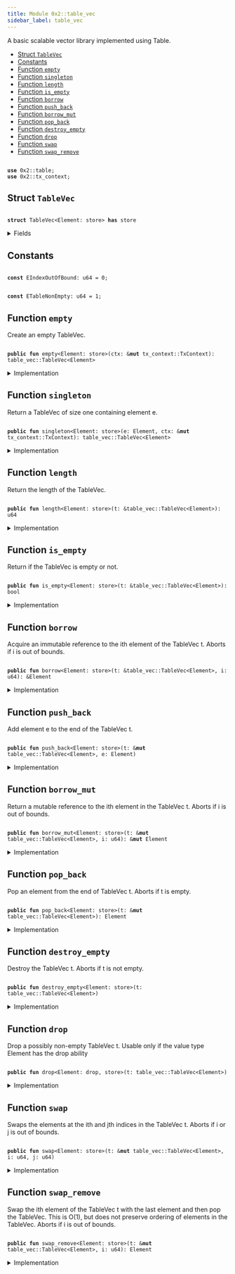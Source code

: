 ```yaml
---
title: Module 0x2::table_vec
sidebar_label: table_vec
---
```


<Link id="0x2_table_vec"/>
A basic scalable vector library implemented using 
Table.


-  [Struct `TableVec`](#0x2_table_vec_TableVec)
-  [Constants](#@Constants_0)
-  [Function `empty`](#0x2_table_vec_empty)
-  [Function `singleton`](#0x2_table_vec_singleton)
-  [Function `length`](#0x2_table_vec_length)
-  [Function `is_empty`](#0x2_table_vec_is_empty)
-  [Function `borrow`](#0x2_table_vec_borrow)
-  [Function `push_back`](#0x2_table_vec_push_back)
-  [Function `borrow_mut`](#0x2_table_vec_borrow_mut)
-  [Function `pop_back`](#0x2_table_vec_pop_back)
-  [Function `destroy_empty`](#0x2_table_vec_destroy_empty)
-  [Function `drop`](#0x2_table_vec_drop)
-  [Function `swap`](#0x2_table_vec_swap)
-  [Function `swap_remove`](#0x2_table_vec_swap_remove)


<pre><code>
<b>use</b> <Link to="../iota-framework/table#0x2_table">0x2::table</Link>;
<b>use</b> <Link to="../iota-framework/tx_context#0x2_tx_context">0x2::tx_context</Link>;
</code></pre>



<Link id="0x2_table_vec_TableVec"></Link>

## Struct `TableVec`



<pre><code>
<b>struct</b> <Link to="../iota-framework/table_vec#0x2_table_vec_TableVec">TableVec</Link>&lt;Element: store&gt; <b>has</b> store
</code></pre>



<details>
<summary>Fields</summary>


<dl>
<dt>

contents: <Link to="../iota-framework/table#0x2_table_Table">table::Table</Link>&lt;u64, Element&gt;
</dt>
<dd>
 The contents of the table vector.
</dd>
</dl>


</details>

<Link id="@Constants_0"></Link>

## Constants


<Link id="0x2_table_vec_EIndexOutOfBound"></Link>



<pre><code>
<b>const</b> <Link to="../iota-framework/table_vec#0x2_table_vec_EIndexOutOfBound">EIndexOutOfBound</Link>: u64 = 0;
</code></pre>



<Link id="0x2_table_vec_ETableNonEmpty"></Link>



<pre><code>
<b>const</b> <Link to="../iota-framework/table_vec#0x2_table_vec_ETableNonEmpty">ETableNonEmpty</Link>: u64 = 1;
</code></pre>



<Link id="0x2_table_vec_empty"></Link>

## Function `empty`

Create an empty TableVec.


<pre><code>
<b>public</b> <b>fun</b> <Link to="../iota-framework/table_vec#0x2_table_vec_empty">empty</Link>&lt;Element: store&gt;(ctx: &<b>mut</b> <Link to="../iota-framework/tx_context#0x2_tx_context_TxContext">tx_context::TxContext</Link>): <Link to="../iota-framework/table_vec#0x2_table_vec_TableVec">table_vec::TableVec</Link>&lt;Element&gt;
</code></pre>



<details>
<summary>Implementation</summary>


<pre><code>
<b>public</b> <b>fun</b> <Link to="../iota-framework/table_vec#0x2_table_vec_empty">empty</Link>&lt;Element: store&gt;(ctx: &<b>mut</b> TxContext): <Link to="../iota-framework/table_vec#0x2_table_vec_TableVec">TableVec</Link>&lt;Element&gt; \{
    <Link to="../iota-framework/table_vec#0x2_table_vec_TableVec">TableVec</Link> \{
        contents: <Link to="../iota-framework/table#0x2_table_new">table::new</Link>(ctx)
    }
}
</code></pre>



</details>

<Link id="0x2_table_vec_singleton"></Link>

## Function `singleton`

Return a TableVec of size one containing element 
e.


<pre><code>
<b>public</b> <b>fun</b> <Link to="../iota-framework/table_vec#0x2_table_vec_singleton">singleton</Link>&lt;Element: store&gt;(e: Element, ctx: &<b>mut</b> <Link to="../iota-framework/tx_context#0x2_tx_context_TxContext">tx_context::TxContext</Link>): <Link to="../iota-framework/table_vec#0x2_table_vec_TableVec">table_vec::TableVec</Link>&lt;Element&gt;
</code></pre>



<details>
<summary>Implementation</summary>


<pre><code>
<b>public</b> <b>fun</b> <Link to="../iota-framework/table_vec#0x2_table_vec_singleton">singleton</Link>&lt;Element: store&gt;(e: Element, ctx: &<b>mut</b> TxContext): <Link to="../iota-framework/table_vec#0x2_table_vec_TableVec">TableVec</Link>&lt;Element&gt; \{
    <b>let</b> <b>mut</b> t = <Link to="../iota-framework/table_vec#0x2_table_vec_empty">empty</Link>(ctx);
    t.<Link to="../iota-framework/table_vec#0x2_table_vec_push_back">push_back</Link>(e);
    t
}
</code></pre>



</details>

<Link id="0x2_table_vec_length"></Link>

## Function `length`

Return the length of the TableVec.


<pre><code>
<b>public</b> <b>fun</b> <Link to="../iota-framework/table_vec#0x2_table_vec_length">length</Link>&lt;Element: store&gt;(t: &<Link to="../iota-framework/table_vec#0x2_table_vec_TableVec">table_vec::TableVec</Link>&lt;Element&gt;): u64
</code></pre>



<details>
<summary>Implementation</summary>


<pre><code>
<b>public</b> <b>fun</b> <Link to="../iota-framework/table_vec#0x2_table_vec_length">length</Link>&lt;Element: store&gt;(t: &<Link to="../iota-framework/table_vec#0x2_table_vec_TableVec">TableVec</Link>&lt;Element&gt;): u64 \{
    t.contents.<Link to="../iota-framework/table_vec#0x2_table_vec_length">length</Link>()
}
</code></pre>



</details>

<Link id="0x2_table_vec_is_empty"></Link>

## Function `is_empty`

Return if the TableVec is empty or not.


<pre><code>
<b>public</b> <b>fun</b> <Link to="../iota-framework/table_vec#0x2_table_vec_is_empty">is_empty</Link>&lt;Element: store&gt;(t: &<Link to="../iota-framework/table_vec#0x2_table_vec_TableVec">table_vec::TableVec</Link>&lt;Element&gt;): bool
</code></pre>



<details>
<summary>Implementation</summary>


<pre><code>
<b>public</b> <b>fun</b> <Link to="../iota-framework/table_vec#0x2_table_vec_is_empty">is_empty</Link>&lt;Element: store&gt;(t: &<Link to="../iota-framework/table_vec#0x2_table_vec_TableVec">TableVec</Link>&lt;Element&gt;): bool \{
    t.<Link to="../iota-framework/table_vec#0x2_table_vec_length">length</Link>() == 0
}
</code></pre>



</details>

<Link id="0x2_table_vec_borrow"></Link>

## Function `borrow`

Acquire an immutable reference to the 
ith element of the TableVec 
t.
Aborts if 
i is out of bounds.


<pre><code>
<b>public</b> <b>fun</b> <Link to="../iota-framework/table_vec#0x2_table_vec_borrow">borrow</Link>&lt;Element: store&gt;(t: &<Link to="../iota-framework/table_vec#0x2_table_vec_TableVec">table_vec::TableVec</Link>&lt;Element&gt;, i: u64): &Element
</code></pre>



<details>
<summary>Implementation</summary>


<pre><code>
<b>public</b> <b>fun</b> <Link to="../iota-framework/table_vec#0x2_table_vec_borrow">borrow</Link>&lt;Element: store&gt;(t: &<Link to="../iota-framework/table_vec#0x2_table_vec_TableVec">TableVec</Link>&lt;Element&gt;, i: u64): &Element \{
    <b>assert</b>!(t.<Link to="../iota-framework/table_vec#0x2_table_vec_length">length</Link>() &gt; i, <Link to="../iota-framework/table_vec#0x2_table_vec_EIndexOutOfBound">EIndexOutOfBound</Link>);
    &t.contents[i]
}
</code></pre>



</details>

<Link id="0x2_table_vec_push_back"></Link>

## Function `push_back`

Add element 
e to the end of the TableVec 
t.


<pre><code>
<b>public</b> <b>fun</b> <Link to="../iota-framework/table_vec#0x2_table_vec_push_back">push_back</Link>&lt;Element: store&gt;(t: &<b>mut</b> <Link to="../iota-framework/table_vec#0x2_table_vec_TableVec">table_vec::TableVec</Link>&lt;Element&gt;, e: Element)
</code></pre>



<details>
<summary>Implementation</summary>


<pre><code>
<b>public</b> <b>fun</b> <Link to="../iota-framework/table_vec#0x2_table_vec_push_back">push_back</Link>&lt;Element: store&gt;(t: &<b>mut</b> <Link to="../iota-framework/table_vec#0x2_table_vec_TableVec">TableVec</Link>&lt;Element&gt;, e: Element) \{
    <b>let</b> key = t.<Link to="../iota-framework/table_vec#0x2_table_vec_length">length</Link>();
    t.contents.add(key, e);
}
</code></pre>



</details>

<Link id="0x2_table_vec_borrow_mut"></Link>

## Function `borrow_mut`

Return a mutable reference to the 
ith element in the TableVec 
t.
Aborts if 
i is out of bounds.


<pre><code>
<b>public</b> <b>fun</b> <Link to="../iota-framework/table_vec#0x2_table_vec_borrow_mut">borrow_mut</Link>&lt;Element: store&gt;(t: &<b>mut</b> <Link to="../iota-framework/table_vec#0x2_table_vec_TableVec">table_vec::TableVec</Link>&lt;Element&gt;, i: u64): &<b>mut</b> Element
</code></pre>



<details>
<summary>Implementation</summary>


<pre><code>
<b>public</b> <b>fun</b> <Link to="../iota-framework/table_vec#0x2_table_vec_borrow_mut">borrow_mut</Link>&lt;Element: store&gt;(t: &<b>mut</b> <Link to="../iota-framework/table_vec#0x2_table_vec_TableVec">TableVec</Link>&lt;Element&gt;, i: u64): &<b>mut</b> Element \{
    <b>assert</b>!(t.<Link to="../iota-framework/table_vec#0x2_table_vec_length">length</Link>() &gt; i, <Link to="../iota-framework/table_vec#0x2_table_vec_EIndexOutOfBound">EIndexOutOfBound</Link>);
    &<b>mut</b> t.contents[i]
}
</code></pre>



</details>

<Link id="0x2_table_vec_pop_back"></Link>

## Function `pop_back`

Pop an element from the end of TableVec 
t.
Aborts if 
t is empty.


<pre><code>
<b>public</b> <b>fun</b> <Link to="../iota-framework/table_vec#0x2_table_vec_pop_back">pop_back</Link>&lt;Element: store&gt;(t: &<b>mut</b> <Link to="../iota-framework/table_vec#0x2_table_vec_TableVec">table_vec::TableVec</Link>&lt;Element&gt;): Element
</code></pre>



<details>
<summary>Implementation</summary>


<pre><code>
<b>public</b> <b>fun</b> <Link to="../iota-framework/table_vec#0x2_table_vec_pop_back">pop_back</Link>&lt;Element: store&gt;(t: &<b>mut</b> <Link to="../iota-framework/table_vec#0x2_table_vec_TableVec">TableVec</Link>&lt;Element&gt;): Element \{
    <b>let</b> length = <Link to="../iota-framework/table_vec#0x2_table_vec_length">length</Link>(t);
    <b>assert</b>!(length &gt; 0, <Link to="../iota-framework/table_vec#0x2_table_vec_EIndexOutOfBound">EIndexOutOfBound</Link>);
    t.contents.remove(length - 1)
}
</code></pre>



</details>

<Link id="0x2_table_vec_destroy_empty"></Link>

## Function `destroy_empty`

Destroy the TableVec 
t.
Aborts if 
t is not empty.


<pre><code>
<b>public</b> <b>fun</b> <Link to="../iota-framework/table_vec#0x2_table_vec_destroy_empty">destroy_empty</Link>&lt;Element: store&gt;(t: <Link to="../iota-framework/table_vec#0x2_table_vec_TableVec">table_vec::TableVec</Link>&lt;Element&gt;)
</code></pre>



<details>
<summary>Implementation</summary>


<pre><code>
<b>public</b> <b>fun</b> <Link to="../iota-framework/table_vec#0x2_table_vec_destroy_empty">destroy_empty</Link>&lt;Element: store&gt;(t: <Link to="../iota-framework/table_vec#0x2_table_vec_TableVec">TableVec</Link>&lt;Element&gt;) \{
    <b>assert</b>!(<Link to="../iota-framework/table_vec#0x2_table_vec_length">length</Link>(&t) == 0, <Link to="../iota-framework/table_vec#0x2_table_vec_ETableNonEmpty">ETableNonEmpty</Link>);
    <b>let</b> <Link to="../iota-framework/table_vec#0x2_table_vec_TableVec">TableVec</Link> \{ contents } = t;
    contents.<Link to="../iota-framework/table_vec#0x2_table_vec_destroy_empty">destroy_empty</Link>();
}
</code></pre>



</details>

<Link id="0x2_table_vec_drop"></Link>

## Function `drop`

Drop a possibly non-empty TableVec 
t.
Usable only if the value type 
Element has the 
drop ability


<pre><code>
<b>public</b> <b>fun</b> <Link to="../iota-framework/table_vec#0x2_table_vec_drop">drop</Link>&lt;Element: drop, store&gt;(t: <Link to="../iota-framework/table_vec#0x2_table_vec_TableVec">table_vec::TableVec</Link>&lt;Element&gt;)
</code></pre>



<details>
<summary>Implementation</summary>


<pre><code>
<b>public</b> <b>fun</b> <Link to="../iota-framework/table_vec#0x2_table_vec_drop">drop</Link>&lt;Element: drop + store&gt;(t: <Link to="../iota-framework/table_vec#0x2_table_vec_TableVec">TableVec</Link>&lt;Element&gt;) \{
    <b>let</b> <Link to="../iota-framework/table_vec#0x2_table_vec_TableVec">TableVec</Link> \{ contents } = t;
    contents.<Link to="../iota-framework/table_vec#0x2_table_vec_drop">drop</Link>()
}
</code></pre>



</details>

<Link id="0x2_table_vec_swap"></Link>

## Function `swap`

Swaps the elements at the 
ith and 
jth indices in the TableVec 
t.
Aborts if 
i or 
j is out of bounds.


<pre><code>
<b>public</b> <b>fun</b> <Link to="../iota-framework/table_vec#0x2_table_vec_swap">swap</Link>&lt;Element: store&gt;(t: &<b>mut</b> <Link to="../iota-framework/table_vec#0x2_table_vec_TableVec">table_vec::TableVec</Link>&lt;Element&gt;, i: u64, j: u64)
</code></pre>



<details>
<summary>Implementation</summary>


<pre><code>
<b>public</b> <b>fun</b> <Link to="../iota-framework/table_vec#0x2_table_vec_swap">swap</Link>&lt;Element: store&gt;(t: &<b>mut</b> <Link to="../iota-framework/table_vec#0x2_table_vec_TableVec">TableVec</Link>&lt;Element&gt;, i: u64, j: u64) \{
    <b>assert</b>!(t.<Link to="../iota-framework/table_vec#0x2_table_vec_length">length</Link>() &gt; i, <Link to="../iota-framework/table_vec#0x2_table_vec_EIndexOutOfBound">EIndexOutOfBound</Link>);
    <b>assert</b>!(t.<Link to="../iota-framework/table_vec#0x2_table_vec_length">length</Link>() &gt; j, <Link to="../iota-framework/table_vec#0x2_table_vec_EIndexOutOfBound">EIndexOutOfBound</Link>);
    <b>if</b> (i == j) \{ <b>return</b> };
    <b>let</b> element_i = t.contents.remove(i);
    <b>let</b> element_j = t.contents.remove(j);
    t.contents.add(j, element_i);
    t.contents.add(i, element_j);
}
</code></pre>



</details>

<Link id="0x2_table_vec_swap_remove"></Link>

## Function `swap_remove`

Swap the 
ith element of the TableVec 
t with the last element and then pop the TableVec.
This is O(1), but does not preserve ordering of elements in the TableVec.
Aborts if 
i is out of bounds.


<pre><code>
<b>public</b> <b>fun</b> <Link to="../iota-framework/table_vec#0x2_table_vec_swap_remove">swap_remove</Link>&lt;Element: store&gt;(t: &<b>mut</b> <Link to="../iota-framework/table_vec#0x2_table_vec_TableVec">table_vec::TableVec</Link>&lt;Element&gt;, i: u64): Element
</code></pre>



<details>
<summary>Implementation</summary>


<pre><code>
<b>public</b> <b>fun</b> <Link to="../iota-framework/table_vec#0x2_table_vec_swap_remove">swap_remove</Link>&lt;Element: store&gt;(t: &<b>mut</b> <Link to="../iota-framework/table_vec#0x2_table_vec_TableVec">TableVec</Link>&lt;Element&gt;, i: u64): Element \{
    <b>assert</b>!(t.<Link to="../iota-framework/table_vec#0x2_table_vec_length">length</Link>() &gt; i, <Link to="../iota-framework/table_vec#0x2_table_vec_EIndexOutOfBound">EIndexOutOfBound</Link>);
    <b>let</b> last_idx = t.<Link to="../iota-framework/table_vec#0x2_table_vec_length">length</Link>() - 1;
    t.<Link to="../iota-framework/table_vec#0x2_table_vec_swap">swap</Link>(i, last_idx);
    t.<Link to="../iota-framework/table_vec#0x2_table_vec_pop_back">pop_back</Link>()
}
</code></pre>



</details>
